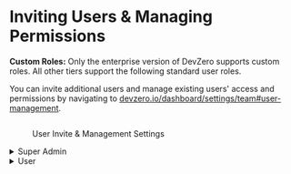# Inviting Users & Managing Permissions

**Custom Roles:** Only the enterprise version of DevZero supports custom roles. All other tiers support the following standard user roles.&#x20;

You can invite additional users and manage existing users' access and permissions by navigating to [devzero.io/dashboard/settings/team#user-management](https://www.devzero.io/dashboard/settings/team#user-management).&#x20;

<figure><img src="../../.gitbook/assets/CleanShot 2024-05-01 at 20.42.09@2x.png" alt=""><figcaption><p>User Invite &#x26; Management Settings</p></figcaption></figure>

<details>

<summary>Super Admin</summary>

* Able to create recipes :heavy\_check\_mark:
* Able to edit recipes they own :heavy\_check\_mark:
* Able to edit recipes they do not own :heavy\_check\_mark:
* Able to launch workspaces from personal recipes :heavy\_check\_mark:
* Able to launch workspace from shared recipes :heavy\_check\_mark:
* Able to add/edit user-scoped environment variables and secrets :heavy\_check\_mark:
* Able to add/edit team-scoped environment variables and secrets :heavy\_check\_mark:
* Able to invite additional users :heavy\_check\_mark:
* Able to change team settings :heavy\_check\_mark:

</details>

<details>

<summary>User</summary>

* Able to create recipes :heavy\_check\_mark:
* Able to edit recipes they own :heavy\_check\_mark:
* Able to edit recipes they do not own :heavy\_multiplication\_x:
* Able to launch workspaces from personal recipes :heavy\_check\_mark:
* Able to launch workspace from shared recipes :heavy\_check\_mark:
* Able to add/edit user-scoped environment variables and secrets :heavy\_check\_mark:
* Able to add/edit team-scoped environment variables and secrets :heavy\_multiplication\_x:
* Able to invite additional users :heavy\_multiplication\_x:
* Able to change team settings :heavy\_multiplication\_x:

</details>
